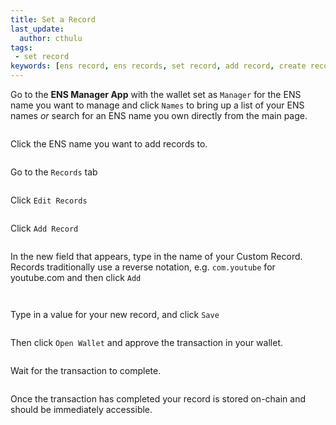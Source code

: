 ```yaml
---
title: Set a Record
last_update:
  author: cthulu
tags:
 - set record
keywords: [ens record, ens records, set record, add record, create record, update record, change record, alter record, modify record, record, records]
---
```


Go to the <Link to="https://app.ens.domains"><b>ENS Manager App</b></Link> with the wallet set as `Manager` for the ENS name you want to manage and click `Names` to bring up a list
of your ENS names *or* search for an ENS name you own directly from the main page.
<BrowserWindow url="app.ens.domains">
  <div style={{'background-color': "#f3f4f7"}}>
    <Image img="/img/howto/v3-set-record-1.png"/>
  </div>
</BrowserWindow>

Click the ENS name you want to add records to.

<BrowserWindow url="https://app.ens.domains">
  <p align="center">
    <div style={{'background-color': "#f3f4f7", 'padding': "25px"}}>
      <Image img="/img/howto/v3-set-record-2.png"/>
    </div>
  </p>
</BrowserWindow>

Go to the `Records` tab
<BrowserWindow url="https://app.ens.domains">
  <p align="center">
    <div style={{'background-color': "#f3f4f7", 'padding': "25px"}}>
      <Image img="/img/howto/v3-set-record-3.png"/>
    </div>
  </p>
</BrowserWindow>

Click `Edit Records`
<BrowserWindow url="https://app.ens.domains">
  <p align="center">
    <div style={{'background-color': "#f3f4f7", 'padding': "25px"}}>
      <Image img="/img/howto/v3-set-record-4.png"/>
    </div>
  </p>
</BrowserWindow>

Click `Add Record`
<BrowserWindow url="https://app.ens.domains">
  <p align="center">
    <div style={{'background-color': "#f3f4f7", 'padding': "25px"}}>
      <Image img="/img/howto/v3-set-record-5.png"/>
    </div>
  </p>
</BrowserWindow>

In the new field that appears, type in the name of your Custom Record. Records traditionally use a reverse notation, e.g. `com.youtube` for youtube.com
and then click `Add`

<BrowserWindow url="https://app.ens.domains">
  <p align="center">
    <div style={{'background-color': "#f3f4f7", 'padding': "25px"}}>
      <Image img="/img/howto/v3-set-record-2.png"/>
    </div>
  </p>
</BrowserWindow>

<BrowserWindow url="https://app.ens.domains">
  <p align="center">
    <div style={{'background-color': "#f3f4f7", 'padding': "25px"}}>
      <Image img="/img/howto/v3-set-record-6-text-2.png"/>
    </div>
  </p>
</BrowserWindow>

Type in a value for your new record, and click `Save`
<BrowserWindow url="https://app.ens.domains">
  <p align="center">
    <div style={{'background-color': "#f3f4f7", 'padding': "25px"}}>
      <Image img="/img/howto/v3-set-record-6-text-3.png"/>
    </div>
  </p>
</BrowserWindow>

Then click `Open Wallet` and approve the transaction in your wallet.
<BrowserWindow url="https://app.ens.domains">
  <p align="center">
    <div style={{'background-color': "#f3f4f7", 'padding': "25px"}}>
      <Image img="/img/howto/v3-set-record-6-text-4.png"/>
    </div>
  </p>
</BrowserWindow>

Wait for the transaction to complete.
<BrowserWindow url="https://app.ens.domains">
  <p align="center">
    <div style={{'background-color': "#f3f4f7", 'padding': "25px"}}>
      <Image img="/img/howto/v3-set-record-6-text-5.png"/>
    </div>
  </p>
</BrowserWindow>

Once the transaction has completed your record is stored on-chain and should be immediately accessible.
<BrowserWindow url="https://app.ens.domains">
  <p align="center">
    <div style={{'background-color': "#f3f4f7", 'padding': "25px"}}>
      <Image img="/img/howto/v3-set-record-6-text-6.png"/>
    </div>
  </p>
</BrowserWindow>